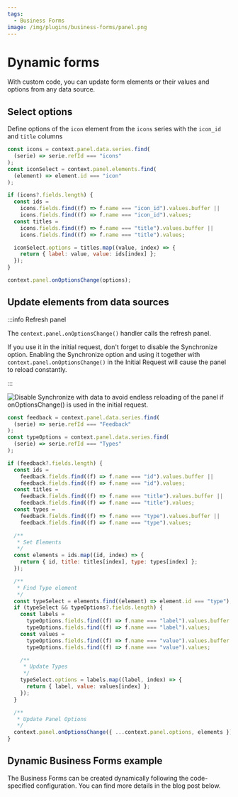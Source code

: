 ```yaml
---
tags:
  - Business Forms
image: /img/plugins/business-forms/panel.png
---
```



# Dynamic forms

With custom code, you can update form elements or their values and options from any data source.

<Youtube
  id="RSVH1bSBNl8"
  title="Static and dynamic form elements of Data Manipulation Panel."
/>

## Select options

Define options of the `icon` element from the `icons` series with the `icon_id` and `title` columns

```js
const icons = context.panel.data.series.find(
  (serie) => serie.refId === "icons"
);
const iconSelect = context.panel.elements.find(
  (element) => element.id === "icon"
);

if (icons?.fields.length) {
  const ids =
    icons.fields.find((f) => f.name === "icon_id").values.buffer ||
    icons.fields.find((f) => f.name === "icon_id").values;
  const titles =
    icons.fields.find((f) => f.name === "title").values.buffer ||
    icons.fields.find((f) => f.name === "title").values;

  iconSelect.options = titles.map((value, index) => {
    return { label: value, value: ids[index] };
  });
}

context.panel.onOptionsChange(options);
```

## Update elements from data sources

:::info Refresh panel

The `context.panel.onOptionsChange()` handler calls the refresh panel.

If you use it in the initial request, don't forget to disable the Synchronize option.
Enabling the Synchronize option and using it together with `context.panel.onOptionsChange()` in the Initial Request will cause the panel to reload constantly.

:::

<Image
  title="Disable Synchronize with data to avoid endless reloading of the panel if onOptionsChange() is used in the initial request."
  src="/img/plugins/business-forms/infinity-reload.png"
/>

```js
const feedback = context.panel.data.series.find(
  (serie) => serie.refId === "Feedback"
);
const typeOptions = context.panel.data.series.find(
  (serie) => serie.refId === "Types"
);

if (feedback?.fields.length) {
  const ids =
    feedback.fields.find((f) => f.name === "id").values.buffer ||
    feedback.fields.find((f) => f.name === "id").values;
  const titles =
    feedback.fields.find((f) => f.name === "title").values.buffer ||
    feedback.fields.find((f) => f.name === "title").values;
  const types =
    feedback.fields.find((f) => f.name === "type").values.buffer ||
    feedback.fields.find((f) => f.name === "type").values;

  /**
   * Set Elements
   */
  const elements = ids.map((id, index) => {
    return { id, title: titles[index], type: types[index] };
  });

  /**
   * Find Type element
   */
  const typeSelect = elements.find((element) => element.id === "type");
  if (typeSelect && typeOptions?.fields.length) {
    const labels =
      typeOptions.fields.find((f) => f.name === "label").values.buffer ||
      typeOptions.fields.find((f) => f.name === "label").values;
    const values =
      typeOptions.fields.find((f) => f.name === "value").values.buffer ||
      typeOptions.fields.find((f) => f.name === "value").values;

    /**
     * Update Types
     */
    typeSelect.options = labels.map((label, index) => {
      return { label, value: values[index] };
    });
  }

  /**
   * Update Panel Options
   */
  context.panel.onOptionsChange({ ...context.panel.options, elements });
}
```

## Dynamic Business Forms example

The Business Forms can be created dynamically following the code-specified configuration.
You can find more details in the blog post below.

<BlogPost id="form-panel-server-based-elements-20240428" />
